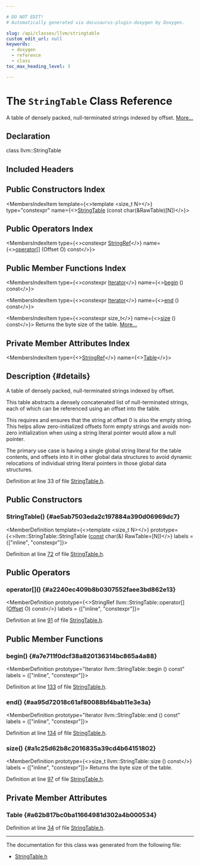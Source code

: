 ```yaml
---

# DO NOT EDIT!
# Automatically generated via docusaurus-plugin-doxygen by Doxygen.

slug: /api/classes/llvm/stringtable
custom_edit_url: null
keywords:
  - doxygen
  - reference
  - class
toc_max_heading_level: 3

---
```





# The `StringTable` Class Reference

<DoxygenPage pluginConfig={pluginConfig}>

A table of densely packed, null-terminated strings indexed by offset. <a href="#details">More...</a>

## Declaration

<CodeBlock>class llvm::StringTable</CodeBlock>

## Included Headers

<IncludesList>
<IncludesListItem
  filePath="llvm/ADT/StringTable.h"
  permalink="/docs/api/files/include/include/llvm/include/llvm/adt/stringtable-h"
  isLocal="true" />
</IncludesList>

## Public Constructors Index

<MembersIndex>

<MembersIndexItem
  template={<>template &lt;size&#95;t N&gt;</>}
  type="constexpr"
  name={<><a href="#ae5ab7503eda2c197884a390d06969dc7">StringTable</a> (const char(&amp;RawTable)&#91;N&#93;)</>}>
</MembersIndexItem>

</MembersIndex>

## Public Operators Index

<MembersIndex>

<MembersIndexItem
  type={<>constexpr <a href="/docs/api/classes/llvm/stringref">StringRef</a></>}
  name={<><a href="#a2240ec409b8b0307552faee3bd862e13">operator&#91;&#93;</a> (Offset O) const</>}>
</MembersIndexItem>

</MembersIndex>

## Public Member Functions Index

<MembersIndex>

<MembersIndexItem
  type={<>constexpr <a href="/docs/api/classes/llvm/stringtable/iterator">Iterator</a></>}
  name={<><a href="#a7e711f0dcf38a820136314bc865a4a88">begin</a> () const</>}>
</MembersIndexItem>

<MembersIndexItem
  type={<>constexpr <a href="/docs/api/classes/llvm/stringtable/iterator">Iterator</a></>}
  name={<><a href="#aa95d72018c61af80088bf4bab11e3e3a">end</a> () const</>}>
</MembersIndexItem>

<MembersIndexItem
  type={<>constexpr size&#95;t</>}
  name={<><a href="#a1c25d62b8c2016835a39cd4b64151802">size</a> () const</>}>
Returns the byte size of the table. <a href="#a1c25d62b8c2016835a39cd4b64151802">More...</a>
</MembersIndexItem>

</MembersIndex>

## Private Member Attributes Index

<MembersIndex>

<MembersIndexItem
  type={<><a href="/docs/api/classes/llvm/stringref">StringRef</a></>}
  name={<><a href="#a62b817bc0ba11664981d302a4b000534">Table</a></>}>
</MembersIndexItem>

</MembersIndex>

## Description {#details}

A table of densely packed, null-terminated strings indexed by offset.

This table abstracts a densely concatenated list of null-terminated strings, each of which can be referenced using an offset into the table.

This requires and ensures that the string at offset 0 is also the empty string. This helps allow zero-initialized offsets form empty strings and avoids non-zero initialization when using a string literal pointer would allow a null pointer.

The primary use case is having a single global string literal for the table contents, and offsets into it in other global data structures to avoid dynamic relocations of individual string literal pointers in those global data structures.

Definition at line 33 of file <a href="/docs/api/files/include/include/llvm/include/llvm/adt/stringtable-h">StringTable.h</a>.

<SectionDefinition>

## Public Constructors

### StringTable() {#ae5ab7503eda2c197884a390d06969dc7}

<MemberDefinition
  template={<>template &lt;size&#95;t N&gt;</>}
  prototype={<>llvm::StringTable::StringTable (<a href="/docs/api/files/lib/lib/target/lib/target/aarch64/aarch64promoteconstant-cpp/#a90f8350fecae261c25be85d38b451bff">const</a> char(&amp;) RawTable=[N])</>}
  labels = {["inline", "constexpr"]}>

Definition at line <a href="/docs/api/files/include/include/llvm/include/llvm/adt/stringtable-h/#l00072">72</a> of file <a href="/docs/api/files/include/include/llvm/include/llvm/adt/stringtable-h">StringTable.h</a>.
</MemberDefinition>

</SectionDefinition>

<SectionDefinition>

## Public Operators

### operator&#91;&#93;() {#a2240ec409b8b0307552faee3bd862e13}

<MemberDefinition
  prototype={<>StringRef llvm::StringTable::operator&#91;&#93; (<a href="/docs/api/classes/llvm/stringtable/offset">Offset</a> O) const</>}
  labels = {["inline", "constexpr"]}>

Definition at line <a href="/docs/api/files/include/include/llvm/include/llvm/adt/stringtable-h/#l00091">91</a> of file <a href="/docs/api/files/include/include/llvm/include/llvm/adt/stringtable-h">StringTable.h</a>.
</MemberDefinition>

</SectionDefinition>

<SectionDefinition>

## Public Member Functions

### begin() {#a7e711f0dcf38a820136314bc865a4a88}

<MemberDefinition
  prototype="Iterator llvm::StringTable::begin () const"
  labels = {["inline", "constexpr"]}>

Definition at line <a href="/docs/api/files/include/include/llvm/include/llvm/adt/stringtable-h/#l00133">133</a> of file <a href="/docs/api/files/include/include/llvm/include/llvm/adt/stringtable-h">StringTable.h</a>.
</MemberDefinition>

### end() {#aa95d72018c61af80088bf4bab11e3e3a}

<MemberDefinition
  prototype="Iterator llvm::StringTable::end () const"
  labels = {["inline", "constexpr"]}>

Definition at line <a href="/docs/api/files/include/include/llvm/include/llvm/adt/stringtable-h/#l00134">134</a> of file <a href="/docs/api/files/include/include/llvm/include/llvm/adt/stringtable-h">StringTable.h</a>.
</MemberDefinition>

### size() {#a1c25d62b8c2016835a39cd4b64151802}

<MemberDefinition
  prototype={<>size&#95;t llvm::StringTable::size () const</>}
  labels = {["inline", "constexpr"]}>
Returns the byte size of the table.

Definition at line <a href="/docs/api/files/include/include/llvm/include/llvm/adt/stringtable-h/#l00097">97</a> of file <a href="/docs/api/files/include/include/llvm/include/llvm/adt/stringtable-h">StringTable.h</a>.
</MemberDefinition>

</SectionDefinition>

<SectionDefinition>

## Private Member Attributes

### Table {#a62b817bc0ba11664981d302a4b000534}

<MemberDefinition
  prototype="StringRef llvm::StringTable::Table">

Definition at line <a href="/docs/api/files/include/include/llvm/include/llvm/adt/stringtable-h/#l00034">34</a> of file <a href="/docs/api/files/include/include/llvm/include/llvm/adt/stringtable-h">StringTable.h</a>.
</MemberDefinition>

</SectionDefinition>

<hr/>

The documentation for this class was generated from the following file:

<ul>
<li><a href="/docs/api/files/include/include/llvm/include/llvm/adt/stringtable-h">StringTable.h</a></li>
</ul>

</DoxygenPage>
